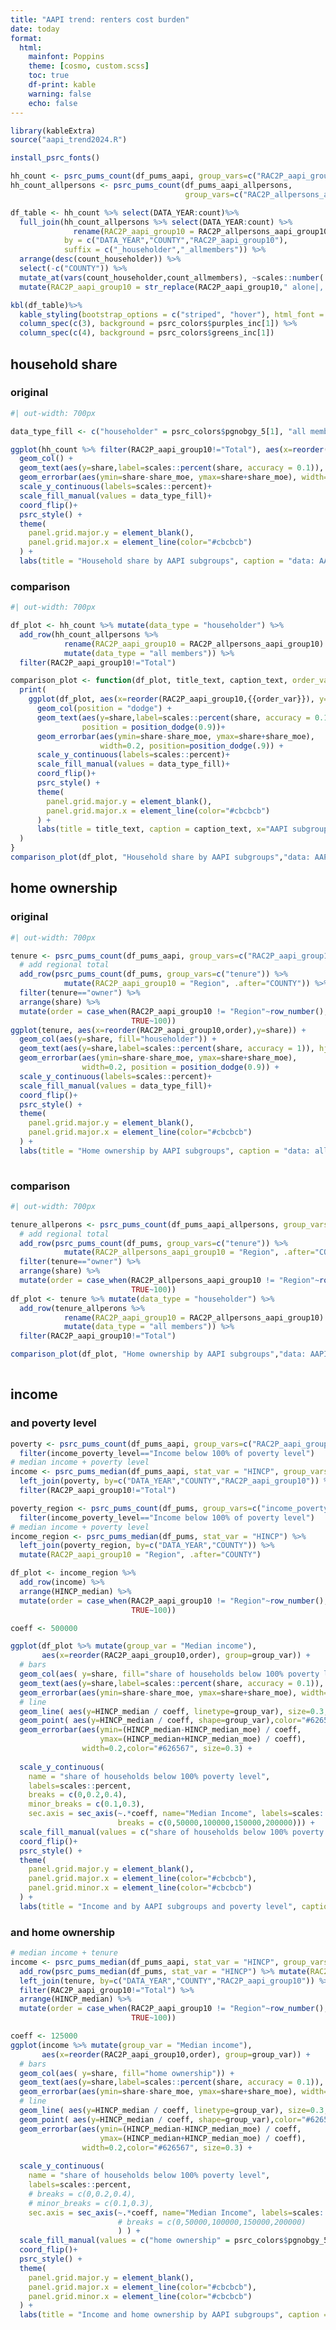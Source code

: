 ```yaml
---
title: "AAPI trend: renters cost burden"
date: today
format: 
  html:
    mainfont: Poppins
    theme: [cosmo, custom.scss]
    toc: true
    df-print: kable
    warning: false
    echo: false
---
```


```r
library(kableExtra)
source("aapi_trend2024.R")

install_psrc_fonts()
```

```r
hh_count <- psrc_pums_count(df_pums_aapi, group_vars=c("RAC2P_aapi_group10"))
hh_count_allpersons <- psrc_pums_count(df_pums_aapi_allpersons,
                                       group_vars=c("RAC2P_allpersons_aapi_group10"))

df_table <- hh_count %>% select(DATA_YEAR:count)%>%
  full_join(hh_count_allpersons %>% select(DATA_YEAR:count) %>% 
              rename(RAC2P_aapi_group10 = RAC2P_allpersons_aapi_group10),
            by = c("DATA_YEAR","COUNTY","RAC2P_aapi_group10"), 
            suffix = c("_householder","_allmembers")) %>%
  arrange(desc(count_householder)) %>%
  select(-c("COUNTY")) %>%
  mutate_at(vars(count_householder,count_allmembers), ~scales::number(., accuracy=100, big.mark = ",")) %>%
  mutate(RAC2P_aapi_group10 = str_replace(RAC2P_aapi_group10," alone|, alone",""))

kbl(df_table)%>%
  kable_styling(bootstrap_options = c("striped", "hover"), html_font = "Poppins") %>%
  column_spec(c(3), background = psrc_colors$purples_inc[1]) %>%
  column_spec(c(4), background = psrc_colors$greens_inc[1])
```


## household share
:::{.panel-tabset}
### original
```r
#| out-width: 700px

data_type_fill <- c("householder" = psrc_colors$pgnobgy_5[1], "all members" = psrc_colors$pgnobgy_5[2])

ggplot(hh_count %>% filter(RAC2P_aapi_group10!="Total"), aes(x=reorder(RAC2P_aapi_group10,share), y=share, fill="householder")) +
  geom_col() +
  geom_text(aes(y=share,label=scales::percent(share, accuracy = 0.1)), hjust=-0.5)+
  geom_errorbar(aes(ymin=share-share_moe, ymax=share+share_moe), width=0.2) +
  scale_y_continuous(labels=scales::percent)+
  scale_fill_manual(values = data_type_fill)+
  coord_flip()+
  psrc_style() +
  theme(
    panel.grid.major.y = element_blank(),
    panel.grid.major.x = element_line(color="#cbcbcb")
  ) +
  labs(title = "Household share by AAPI subgroups", caption = "data: AAPI households by householder race", x="AAPI subgroups")
```
### comparison
```r
#| out-width: 700px

df_plot <- hh_count %>% mutate(data_type = "householder") %>%
  add_row(hh_count_allpersons %>%
            rename(RAC2P_aapi_group10 = RAC2P_allpersons_aapi_group10) %>% 
            mutate(data_type = "all members")) %>%
  filter(RAC2P_aapi_group10!="Total")

comparison_plot <- function(df_plot, title_text, caption_text, order_var = share){
  print(
    ggplot(df_plot, aes(x=reorder(RAC2P_aapi_group10,{{order_var}}), y=share, fill = data_type)) +
      geom_col(position = "dodge") +
      geom_text(aes(y=share,label=scales::percent(share, accuracy = 0.1)), hjust=-0.6, 
                position = position_dodge(0.9))+
      geom_errorbar(aes(ymin=share-share_moe, ymax=share+share_moe),
                    width=0.2, position=position_dodge(.9)) +
      scale_y_continuous(labels=scales::percent)+
      scale_fill_manual(values = data_type_fill)+
      coord_flip()+
      psrc_style() +
      theme(
        panel.grid.major.y = element_blank(),
        panel.grid.major.x = element_line(color="#cbcbcb")
      ) +
      labs(title = title_text, caption = caption_text, x="AAPI subgroups")
  )
}
comparison_plot(df_plot, "Household share by AAPI subgroups","data: AAPI households by householder race and by all members")

```
:::

## home ownership
:::{.panel-tabset}
### original
```r
#| out-width: 700px

tenure <- psrc_pums_count(df_pums_aapi, group_vars=c("RAC2P_aapi_group10","tenure")) %>%
  # add regional total
  add_row(psrc_pums_count(df_pums, group_vars=c("tenure")) %>%
            mutate(RAC2P_aapi_group10 = "Region", .after="COUNTY")) %>%
  filter(tenure=="owner") %>%
  arrange(share) %>%
  mutate(order = case_when(RAC2P_aapi_group10 != "Region"~row_number(),
                           TRUE~100))
ggplot(tenure, aes(x=reorder(RAC2P_aapi_group10,order),y=share)) +
  geom_col(aes(y=share, fill="householder")) +
  geom_text(aes(y=share,label=scales::percent(share, accuracy = 1)), hjust=1.6, color="white")+
  geom_errorbar(aes(ymin=share-share_moe, ymax=share+share_moe),
                width=0.2, position = position_dodge(0.9)) +
  scale_y_continuous(labels=scales::percent)+
  scale_fill_manual(values = data_type_fill)+
  coord_flip()+
  psrc_style() +
  theme(
    panel.grid.major.y = element_blank(),
    panel.grid.major.x = element_line(color="#cbcbcb")
  ) +
  labs(title = "Home ownership by AAPI subgroups", caption = "data: all households (for regional homeownership) and AAPI households by householder race", x="AAPI subgroups")
  
```

### comparison
```r
#| out-width: 700px

tenure_allperons <- psrc_pums_count(df_pums_aapi_allpersons, group_vars=c("RAC2P_allpersons_aapi_group10","tenure")) %>%
  # add regional total
  add_row(psrc_pums_count(df_pums, group_vars=c("tenure")) %>%
            mutate(RAC2P_allpersons_aapi_group10 = "Region", .after="COUNTY")) %>%
  filter(tenure=="owner") %>%
  arrange(share) %>%
  mutate(order = case_when(RAC2P_allpersons_aapi_group10 != "Region"~row_number(),
                           TRUE~100))
df_plot <- tenure %>% mutate(data_type = "householder") %>%
  add_row(tenure_allperons %>%
            rename(RAC2P_aapi_group10 = RAC2P_allpersons_aapi_group10) %>% 
            mutate(data_type = "all members")) %>%
  filter(RAC2P_aapi_group10!="Total")

comparison_plot(df_plot, "Home ownership by AAPI subgroups","data: AAPI households by householder race and by all members",order)
  
```
:::

## income

:::{.panel-tabset}

### and poverty level
```r
poverty <- psrc_pums_count(df_pums_aapi, group_vars=c("RAC2P_aapi_group10","income_poverty_level")) %>%
  filter(income_poverty_level=="Income below 100% of poverty level")
# median income + poverty level
income <- psrc_pums_median(df_pums_aapi, stat_var = "HINCP", group_vars=c("RAC2P_aapi_group10")) %>%
  left_join(poverty, by=c("DATA_YEAR","COUNTY","RAC2P_aapi_group10")) %>%
  filter(RAC2P_aapi_group10!="Total")

poverty_region <- psrc_pums_count(df_pums, group_vars=c("income_poverty_level")) %>%
  filter(income_poverty_level=="Income below 100% of poverty level")
# median income + poverty level
income_region <- psrc_pums_median(df_pums, stat_var = "HINCP") %>%
  left_join(poverty_region, by=c("DATA_YEAR","COUNTY")) %>%
  mutate(RAC2P_aapi_group10 = "Region", .after="COUNTY") 

df_plot <- income_region %>%
  add_row(income) %>%
  arrange(HINCP_median) %>%
  mutate(order = case_when(RAC2P_aapi_group10 != "Region"~row_number(),
                           TRUE~100))

coeff <- 500000

ggplot(df_plot %>% mutate(group_var = "Median income"), 
       aes(x=reorder(RAC2P_aapi_group10,order), group=group_var)) +
  # bars
  geom_col(aes( y=share, fill="share of households below 100% poverty level")) +
  geom_text(aes(y=share,label=scales::percent(share, accuracy = 0.1)), hjust=1.1, color="white")+
  geom_errorbar(aes(ymin=share-share_moe, ymax=share+share_moe), width=0.2) +
  # line
  geom_line( aes(y=HINCP_median / coeff, linetype=group_var), size=0.3,color="#626567") +
  geom_point( aes(y=HINCP_median / coeff, shape=group_var),color="#626567")+
  geom_errorbar(aes(ymin=(HINCP_median-HINCP_median_moe) / coeff, 
                    ymax=(HINCP_median+HINCP_median_moe) / coeff), 
                width=0.2,color="#626567", size=0.3) +
  
  scale_y_continuous(
    name = "share of households below 100% poverty level",
    labels=scales::percent,
    breaks = c(0,0.2,0.4), 
    minor_breaks = c(0.1,0.3),
    sec.axis = sec_axis(~.*coeff, name="Median Income", labels=scales::label_comma(),
                        breaks = c(0,50000,100000,150000,200000))) + 
  scale_fill_manual(values = c("share of households below 100% poverty level" = psrc_colors$pgnobgy_5[1]))+
  coord_flip()+
  psrc_style() +
  theme(
    panel.grid.major.y = element_blank(),
    panel.grid.major.x = element_line(color="#cbcbcb"),
    panel.grid.minor.x = element_line(color="#cbcbcb")
  ) +
  labs(title = "Income and by AAPI subgroups and poverty level", caption = "data: AAPI households by householder race", x="AAPI subgroups")
```


### and home ownership
```r
# median income + tenure
income <- psrc_pums_median(df_pums_aapi, stat_var = "HINCP", group_vars=c("RAC2P_aapi_group10")) %>%
  add_row(psrc_pums_median(df_pums, stat_var = "HINCP") %>% mutate(RAC2P_aapi_group10 = "Region", .after="COUNTY") ) %>%
  left_join(tenure, by=c("DATA_YEAR","COUNTY","RAC2P_aapi_group10")) %>%
  filter(RAC2P_aapi_group10!="Total") %>%
  arrange(HINCP_median) %>%
  mutate(order = case_when(RAC2P_aapi_group10 != "Region"~row_number(),
                           TRUE~100))

coeff <- 125000
ggplot(income %>% mutate(group_var = "Median income"), 
       aes(x=reorder(RAC2P_aapi_group10,order), group=group_var)) +
  # bars
  geom_col(aes( y=share, fill="home ownership")) +
  geom_text(aes(y=share,label=scales::percent(share, accuracy = 0.1)), hjust=1.1, color="white")+
  geom_errorbar(aes(ymin=share-share_moe, ymax=share+share_moe), width=0.2) +
  # line
  geom_line( aes(y=HINCP_median / coeff, linetype=group_var), size=0.3,color="#626567") +
  geom_point( aes(y=HINCP_median / coeff, shape=group_var),color="#626567")+
  geom_errorbar(aes(ymin=(HINCP_median-HINCP_median_moe) / coeff, 
                    ymax=(HINCP_median+HINCP_median_moe) / coeff), 
                width=0.2,color="#626567", size=0.3) +
  
  scale_y_continuous(
    name = "share of households below 100% poverty level",
    labels=scales::percent,
    # breaks = c(0,0.2,0.4), 
    # minor_breaks = c(0.1,0.3),
    sec.axis = sec_axis(~.*coeff, name="Median Income", labels=scales::label_comma(),
                        # breaks = c(0,50000,100000,150000,200000)
                        ) ) + 
  scale_fill_manual(values = c("home ownership" = psrc_colors$pgnobgy_5[1]))+
  coord_flip()+
  psrc_style() +
  theme(
    panel.grid.major.y = element_blank(),
    panel.grid.major.x = element_line(color="#cbcbcb"),
    panel.grid.minor.x = element_line(color="#cbcbcb")
  ) +
  labs(title = "Income and home ownership by AAPI subgroups", caption = "data: AAPI households by householder race", x="AAPI subgroups")
```
:::

